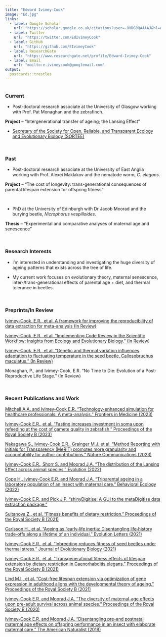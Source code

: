 ```yaml
---
title: "Edward Ivimey-Cook"
image: "Ed.jpg"
links:
  - label: Google Scholar
    url: "https://scholar.google.co.uk/citations?user=-OVDG0QAAAAJ&hl=en"
  - label: Twitter
    url: "https://twitter.com/EdIvimeyCook"
  - label: GitHub
    url: "https://github.com/EIvimeyCook"
  - label: ResearchGate
    url: "https://www.researchgate.net/profile/Edward-Ivimey-Cook"
  - label: Email
    url: "mailto:e.ivimeycook@googlemail.com"
output:
  postcards::trestles
---
```

```r

```
 
### Current

* Post-doctoral research associate at the University of Glasgow working with Prof. Pat Monaghan and the zebrafinch. 

**Project** – “Intergenerational transfer of ageing; the Lansing Effect”

* [Secretary of the Society for Open, Reliable, and Transparent Ecology and Evolutionary Biology (SORTEE)](https://www.sortee.org/people/#board-of-directors)

\

### Past

* Post-doctoral research associate at the University of East Anglia working with Prof. Alexei Maklakov and the nematode worm, *C. elegans*. 

**Project** – “The cost of longevity: trans-generational consequences of parental lifespan extension for offspring fitness”

\

* PhD at the University of Edinburgh with Dr Jacob Moorad and the burying beetle, *Nicrophorus vespilloides*.

**Thesis** – “Experimental and comparative analyses of maternal age and senescence”

\

### Research Interests

* I'm interested in understanding and investigating the huge diversity of ageing patterns that exists across the tree of life.

* My current work focuses on evolutionary theory, maternal senescence, inter-/trans-generational effects of parental age + diet, and thermal tolerance in beetles.

\

### Preprints/In Review

[Ivimey-Cook, E.R., et al. A framework for improving the reproducibility of data extraction for meta-analysis (In Review)](https://ecoevorxiv.org/repository/view/4814/)

[Ivimey-Cook, E.R., et al. "Implementing Code Review in the Scientific Workflow: Insights from Ecology and Evolutionary Biology." (In Review)](https://ecoevorxiv.org/repository/view/5393/)

[Ivimey-Cook, E.R., et al. "Genetic and thermal variation influences adaptation to fluctuating temperature in the seed beetle, Callosobruchus maculatus." (In Review)](https://www.biorxiv.org/content/10.1101/2021.11.26.470113v2)

Monaghan, P., and Ivimey-Cook, E.R. "No Time to Die: Evolution of a Post-Reproductive Life Stage." (In Review)

\

### Recent Publications and Work

[Mitchell A.A. and Ivimey-Cook E.R. "Technology-enhanced simulation for healthcare professionals: A meta-analysis." Frontiers in Medicine (2023)](https://www.frontiersin.org/articles/10.3389/fmed.2023.1149048/full)

[Ivimey-Cook E.R., et al. "Fasting increases investment in soma upon refeeding at the cost of gamete quality in zebrafish." Proceedings of the Royal Society B (2023)](https://royalsocietypublishing.org/doi/10.1098/rspb.2022.1556)

[Nakagawa S., Ivimey-Cook E.R., Grainger M.J. et al. "Method Reporting with Initials for Transparency (MeRIT) promotes more granularity and accountability for author contributions." Nature Communications (2023)](https://www.nature.com/articles/s41467-023-37039-1)

[Ivimey-Cook E.R., Shorr S. and Moorad J.A. "The distribution of the Lansing Effect across animal species." Evolution (2022)](https://academic.oup.com/evolut/advance-article/doi/10.1093/evolut/qpac045/6916890)

[Cope H., Ivimey-Cook E.R. and Moorad J.A. "Triparental ageing in a laboratory population of an insect with maternal care." Behavioral Ecology (2022)](https://academic.oup.com/beheco/advance-article/doi/10.1093/beheco/arac078/6674571?searchresult=1)

[Ivimey-Cook E.R. and Pick J.P. "shinyDigitise: A GUI to the metaDigitise data extraction package."](https://github.com/EIvimeyCook/ShinyDigitise)

[Sultanova Z., et al. "Fitness benefits of dietary restriction." Proceedings of the Royal Society B (2021)](https://doi.org/10.1098/rspb.2021.1787)

[Carlsson H., et al. "Ageing as “early‐life inertia: Disentangling life‐history trade‐offs along a lifetime of an individual." Evolution Letters (2021)](https://onlinelibrary.wiley.com/doi/full/10.1002/evl3.254)

[Ivimey-Cook E.R., et al. "Inbreeding reduces fitness of seed beetles under thermal stress." Journal of Evolutionary Biology (2021)](https://onlinelibrary.wiley.com/doi/10.1111/jeb.13899)

[Ivimey-Cook E.R., et al. "Transgenerational fitness effects of lifespan extension by dietary restriction in Caenorhabditis elegans." Proceedings of the Royal Society B (2021)](https://royalsocietypublishing.org/doi/full/10.1098/rspb.2021.0701) 

[Lind M.I., et al. "Cost-free lifespan extension via optimization of gene expression in adulthood aligns with the developmental theory of ageing." Proceedings of the Royal Society B (2021)](https://royalsocietypublishing.org/doi/full/10.1098/rspb.2020.1728)

[Ivimey-Cook E.R. and Moorad J.A. "The diversity of maternal-age effects upon pre-adult survival across animal species." Proceedings of the Royal Society B (2020)](https://royalsocietypublishing.org/doi/full/10.1098/rspb.2020.0972)

[Ivimey-Cook E.R. and Moorad J.A. "Disentangling pre-and postnatal maternal age effects on offspring performance in an insect with elaborate maternal care." The American Naturalist (2018)](https://www.journals.uchicago.edu/doi/full/10.1086/699654)




